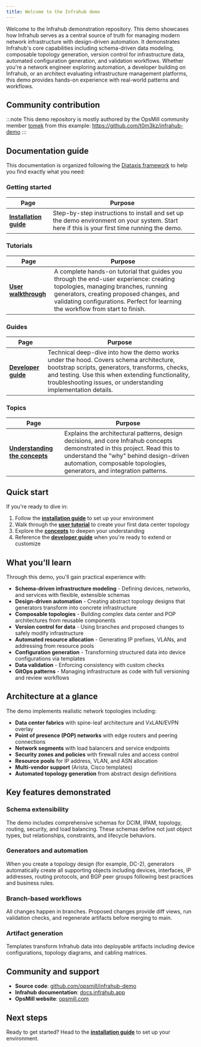 ```yaml
---
title: Welcome to the Infrahub demo
---
```


Welcome to the Infrahub demonstration repository. This demo showcases how Infrahub serves as a central source of truth for managing modern network infrastructure with design-driven automation. It demonstrates Infrahub's core capabilities including schema-driven data modeling, composable topology generation, version control for infrastructure data, automated configuration generation, and validation workflows. Whether you're a network engineer exploring automation, a developer building on Infrahub, or an architect evaluating infrastructure management platforms, this demo provides hands-on experience with real-world patterns and workflows.

## Community contribution

:::note
This demo repository is mostly authored by the OpsMill community member [tomek](https://www.linkedin.com/in/tomekzajac/) from this example: https://github.com/t0m3kz/infrahub-demo
:::

## Documentation guide

This documentation is organized following the [Diataxis framework](https://diataxis.fr/) to help you find exactly what you need:

### Getting started

| Page | Purpose |
|------|---------|
| **[Installation guide](./install.mdx)** | Step-by-step instructions to install and set up the demo environment on your system. Start here if this is your first time running the demo. |

### Tutorials

| Page | Purpose |
|------|---------|
| **[User walkthrough](./user-walkthrough.mdx)** | A complete hands-on tutorial that guides you through the end-user experience: creating topologies, managing branches, running generators, creating proposed changes, and validating configurations. Perfect for learning the workflow from start to finish. |

### Guides

| Page | Purpose |
|------|---------|
| **[Developer guide](./developer-guide.mdx)** | Technical deep-dive into how the demo works under the hood. Covers schema architecture, bootstrap scripts, generators, transforms, checks, and testing. Use this when extending functionality, troubleshooting issues, or understanding implementation details. |

### Topics

| Page | Purpose |
|------|---------|
| **[Understanding the concepts](./concepts.mdx)** | Explains the architectural patterns, design decisions, and core Infrahub concepts demonstrated in this project. Read this to understand the "why" behind design-driven automation, composable topologies, generators, and integration patterns. |

## Quick start

If you're ready to dive in:

1. Follow the **[installation guide](./install.mdx)** to set up your environment
2. Walk through the **[user tutorial](./user-walkthrough.mdx)** to create your first data center topology
3. Explore the **[concepts](./concepts.mdx)** to deepen your understanding
4. Reference the **[developer guide](./developer-guide.mdx)** when you're ready to extend or customize

## What you'll learn

Through this demo, you'll gain practical experience with:

- **Schema-driven infrastructure modeling** - Defining devices, networks, and services with flexible, extensible schemas
- **Design-driven automation** - Creating abstract topology designs that generators transform into concrete infrastructure
- **Composable topologies** - Building complex data center and POP architectures from reusable components
- **Version control for data** - Using branches and proposed changes to safely modify infrastructure
- **Automated resource allocation** - Generating IP prefixes, VLANs, and addressing from resource pools
- **Configuration generation** - Transforming structured data into device configurations via templates
- **Data validation** - Enforcing consistency with custom checks
- **GitOps patterns** - Managing infrastructure as code with full versioning and review workflows

## Architecture at a glance

The demo implements realistic network topologies including:

- **Data center fabrics** with spine-leaf architecture and VxLAN/EVPN overlay
- **Point of presence (POP) networks** with edge routers and peering connections
- **Network segments** with load balancers and service endpoints
- **Security zones and policies** with firewall rules and access control
- **Resource pools** for IP address, VLAN, and ASN allocation
- **Multi-vendor support** (Arista, Cisco templates)
- **Automated topology generation** from abstract design definitions

## Key features demonstrated

### Schema extensibility

The demo includes comprehensive schemas for DCIM, IPAM, topology, routing, security, and load balancing. These schemas define not just object types, but relationships, constraints, and lifecycle behaviors.

### Generators and automation

When you create a topology design (for example, DC-2), generators automatically create all supporting objects including devices, interfaces, IP addresses, routing protocols, and BGP peer groups following best practices and business rules.

### Branch-based workflows

All changes happen in branches. Proposed changes provide diff views, run validation checks, and regenerate artifacts before merging to main.

### Artifact generation

Templates transform Infrahub data into deployable artifacts including device configurations, topology diagrams, and cabling matrices.

## Community and support

- **Source code**: [github.com/opsmill/infrahub-demo](https://github.com/opsmill/infrahub-demo)
- **Infrahub documentation**: [docs.infrahub.app](https://docs.infrahub.app)
- **OpsMill website**: [opsmill.com](https://opsmill.com)

## Next steps

Ready to get started? Head to the **[installation guide](./install.mdx)** to set up your environment.
